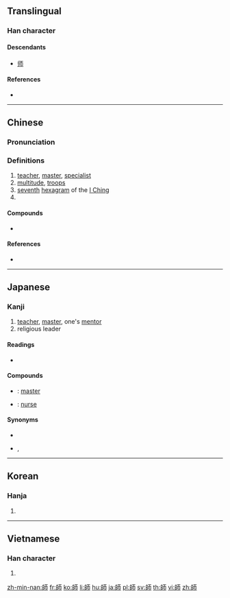 {{also|师|帥}}
==Translingual==

===Han character===
{{Han char|rn=50|rad=巾|as=07|sn=10|four=21727|canj=HRMLB|ids=⿰𠂤帀}}

====Descendants====
* [[师]]

====References====
* {{Han ref|kx=0331.350|dkj=08916|dj=0637.280|hdz=10740.020|uh=5E2B|ud=24107|bh=AE76|bd=44662}}

----

==Chinese==
{{zh-forms|s=师}}

===Pronunciation===
{{zh-pron
|m=shī,Shī
|c=si1
|h=
|mn=sai/su
|mn_note=sai - vernacular, su - literary
|w=
|mc=y
|oc=y
|ma=|ma2=
|cat=n,pn
}}

===Definitions===
{{zh-hanzi}}

# [[teacher]], [[master]], [[specialist]]
# [[multitude]], [[troops]]
# [[seventh]] [[hexagram]] of the [[I Ching]]
# {{surname|lang=zh}}

====Compounds====
* {{zh-l|師奶}}

====References====
* {{thcwd|5914}}

----

==Japanese==

===Kanji===
{{ja-kanji|grade=5|rs=巾07}}

# [[teacher]], [[master]], one's [[mentor]]
# religious leader

====Readings====
* {{ja-readings|on=[[し]] (shi)|kun=[[みやこ]] (miyako), [[いくさ]] (ikusa), [[おさ]] (osa)}}

====Compounds====
* {{ja-r|師匠|ししょう}}: [[master]]
* {{ja-r|看護師|かんごし}}: [[nurse]]

====Synonyms====
* {{l|ja|师}}
* {{l|ja|人}}, {{l|ja|者}}

----

==Korean==

===Hanja===
{{ko-hanja|hangeul=사|rv=sa|mr=sa|y=sa}}

# {{defn|lang=ko|sort=巾07}}

----

==Vietnamese==

===Han character===
{{vi-hantu|[[sư]]|rs=巾07}}

# {{defn|lang=vi|sort=巾07}}

[[zh-min-nan:師]]
[[fr:師]]
[[ko:師]]
[[li:師]]
[[hu:師]]
[[ja:師]]
[[pl:師]]
[[sv:師]]
[[th:師]]
[[vi:師]]
[[zh:師]]